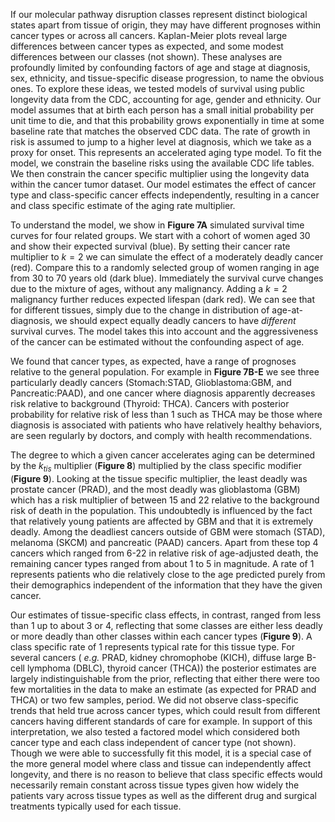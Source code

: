 If our molecular pathway disruption classes represent distinct biological states
apart from tissue of origin, they may have different prognoses within cancer
types or across all cancers. Kaplan-Meier plots reveal large differences between
cancer types as expected, and some modest differences between our classes (not
shown). These analyses are profoundly limited by confounding factors of age and
stage at diagnosis, sex, ethnicity, and tissue-specific disease progression, to
name the obvious ones. To explore these ideas, we tested models of survival
using public longevity data from the CDC, accounting for age, gender and
ethnicity. Our model assumes that at birth each person has a small initial
probability per unit time to die, and that this probability 
grows exponentially in time at some baseline rate that
matches the observed CDC data. The rate of growth in risk is assumed to jump to
a higher level at diagnosis, which we take as a proxy for onset. This represents
an accelerated aging type model. To fit the model, we constrain the baseline
risks using the available CDC life tables. We then constrain the cancer specific
multiplier using the longevity data within the cancer tumor dataset. Our model
estimates the effect of cancer type and class-specific cancer effects
independently, resulting in a cancer and class specific estimate of the aging
rate multiplier. 

To understand the model, we show in **Figure 7A** simulated survival time
curves for four related groups. We start with a cohort of women aged 30 and show
their expected survival (blue). By setting their cancer rate multiplier to $k=2$
we can simulate the effect of a moderately deadly cancer (red). Compare this to
a randomly selected group of women ranging in age from 30 to 70 years old (dark
blue). Immediately the survival curve changes due to the mixture of ages,
without any malignancy. Adding a $k=2$ malignancy further reduces expected
lifespan (dark red). We can see that for different tissues, simply due to the
change in distribution of age-at-diagnosis, we should expect equally deadly
cancers to have *different* survival curves. The model takes this into account
and the aggressiveness of the cancer can be estimated without the confounding
aspect of age.

We found that cancer types, as expected, have a range of prognoses relative to
the general population. For example in **Figure 7B-E** we see three particularly
deadly cancers (Stomach:STAD, Glioblastoma:GBM, and Pancreatic:PAAD), and one
cancer where diagnosis apparently decreases risk relative to background
(Thyroid: THCA). Cancers with posterior probability for relative risk of less
than 1 such as THCA may be those where diagnosis is associated with patients who
have relatively healthy behaviors, are seen regularly by doctors, and comply
with health recommendations.

The degree to which a given cancer accelerates aging can be determined by the
$k_{tis}$ multiplier (**Figure 8**) multiplied by the class specific modifier
(**Figure 9**). Looking at the tissue specific multiplier, the least deadly was
prostate cancer (PRAD), and the most deadly was glioblastoma (GBM) which has a
risk multiplier of between 15 and 22 relative to the background risk of death in
the population. This undoubtedly is influenced by the fact that relatively young
patients are affected by GBM and that it is extremely deadly. Among the
deadliest cancers outside of GBM were stomach (STAD), melanoma (SKCM) and
pancreatic (PAAD) cancers. Apart from these top 4 cancers which ranged from 6-22
in relative risk of age-adjusted death, the remaining cancer types ranged from
about 1 to 5 in magnitude. A rate of 1 represents patients who die relatively
close to the age predicted purely from their demographics independent of the
information that they have the given cancer.

Our estimates of tissue-specific class effects, in contrast, ranged from less
than 1 up to about 3 or 4, reflecting that some classes are either less deadly
or more deadly than other classes within each cancer types (**Figure 9**). A
class specific rate of 1 represents typical rate for this tissue type. For
several cancers ( _e.g._ PRAD, kidney chromophobe (KICH), diffuse large B-cell
lymphoma (DBLC), thyroid cancer (THCA)) the posterior estimates are largely
indistinguishable from the prior, reflecting that either there were too few
mortalities in the data to make an estimate (as expected for PRAD and THCA) or
two few samples, period. We did not observe class-specific trends that held true
across cancer types, which could result from different cancers having different
standards of care for example. In support of this interpretation, we also tested
a factored model which considered both cancer type and each class independent of
cancer type (not shown). Though we were able to successfully fit this model, it
is a special case of the more general model where class and tissue can
independently affect longevity, and there is no reason to believe that class
specific effects would necessarily remain constant across tissue types given how
widely the patients vary across tissue types as well as the different drug and
surgical treatments typically used for each tissue.
